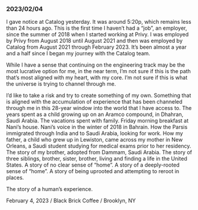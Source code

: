 ### 2023/02/04

I gave notice at Catalog yesterday. It was around 5:20p, which remains less than
24 hours ago. This is the first time I haven’t had a “job”, an employer, since
the summer of 2018 when I started working at Privy. I was employed by Privy from
August 2018 until August 2021 and then was employed by Catalog from August 2021
through February 2023. It’s been almost a year and a half since I began my
journey with the Catalog team.

While I have a sense that continuing on the engineering track may be the most
lucrative option for me, in the near term, I’m not sure if this is the path
that’s most aligned with my heart, with my core. I’m not sure if this is what
the universe is trying to channel through me.

I’d like to take a risk and try to create something of my own. Something that is
aligned with the accumulation of experience that has been channeled through me
in this 28-year window into the world that I have access to. The years spent as
a child growing up on an Aramco compound, in Dhahran, Saudi Arabia. The
vacations spent with family. Friday morning breakfast at Nani’s house. Nani’s
voice in the winter of 2018 in Bahrain. How the Parsis immigrated through India
and to Saudi Arabia, looking for work. How my father, a child who grew up in
Lewiston, came across my mother in New Orleans, a Saudi student studying for
medical exams prior to her residency. The story of my brother, adopted from
Dammam, Saudi Arabia. The story of three siblings, brother, sister, brother,
living and finding a life in the United States. A story of no clear sense of
“home”. A story of a deeply-rooted sense of “home”. A story of being uprooted
and attempting to reroot in places.

The story of a human’s experience.

February 4, 2023 / Black Brick Coffee / Brooklyn, NY
